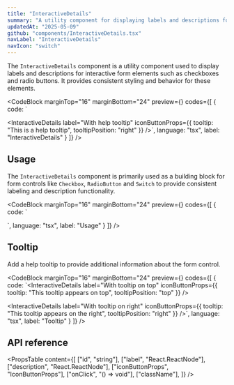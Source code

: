 ```yaml
---
title: "InteractiveDetails"
summary: "A utility component for displaying labels and descriptions for interactive form elements."
updatedAt: "2025-05-09"
github: "components/InteractiveDetails.tsx"
navLabel: "InteractiveDetails"
navIcon: "switch"
---
```


The `InteractiveDetails` component is a utility component used to display labels and descriptions for interactive form elements such as checkboxes and radio buttons. It provides consistent styling and behavior for these elements.

<CodeBlock
  marginTop="16"
  marginBottom="24"
  preview={<InteractiveDetailsExample />}
  codes={[
    {
      code:
`<InteractiveDetails 
    label="Basic label" 
/>

<InteractiveDetails 
    label="With description" 
    description="This is a description for the interactive element"
/>

<InteractiveDetails 
    label="With help tooltip" 
    iconButtonProps={{ tooltip: "This is a help tooltip", tooltipPosition: "right" }}
/>`,
      language: "tsx",
      label: "InteractiveDetails"
    }
  ]}
/>

## Usage

The `InteractiveDetails` component is primarily used as a building block for form controls like `Checkbox`, `RadioButton` and `Switch` to provide consistent labeling and description functionality.

<CodeBlock
  marginTop="16"
  marginBottom="24"
  preview={<FormControlsExample />}
  codes={[
    {
      code:
`<Checkbox 
    label="Checkbox with InteractiveDetails"
    description="This checkbox uses InteractiveDetails for its label and description"
/>

<RadioButton 
    label="Radio button with InteractiveDetails"
    description="This radio button uses InteractiveDetails for its label and description"
/>`,
      language: "tsx",
      label: "Usage"
    }
  ]}
/>

## Tooltip

Add a help tooltip to provide additional information about the form control.

<CodeBlock
  marginTop="16"
  marginBottom="24"
  preview={<TooltipExample />}
  codes={[
    {
      code:
`<InteractiveDetails 
    label="With tooltip on top"
    iconButtonProps={{ 
      tooltip: "This tooltip appears on top", 
      tooltipPosition: "top" 
    }}
/>

<InteractiveDetails 
    label="With tooltip on right"
    iconButtonProps={{ 
      tooltip: "This tooltip appears on the right", 
      tooltipPosition: "right" 
    }}
/>`,
      language: "tsx",
      label: "Tooltip"
    }
  ]}
/>

## API reference

<PropsTable
  content={[
    ["id", "string"],
    ["label", "React.ReactNode"],
    ["description", "React.ReactNode"],
    ["iconButtonProps", "IconButtonProps"],
    ["onClick", "() => void"],
    ["className"],
  ]}
/>